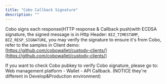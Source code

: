 ```yaml
---
title: "Cobo Callback Signature"
description: ""
---
```

Cobo signs each response(HTTP response & Callback push)with ECDSA signature, the signed message is in Http
Header: `BIZ_TIMESTAMP`, `BIZ_RESP_SIGNATURE`, you may verify the signature to ensure it's from Cobo, refer to the
samples in Client
demo:  [https://github.com/cobowallet/custody-clients/](https://github.com/cobowallet/custody-clients/)

If you want to check Cobo pubkey to verify Cobo signature, please go to: Web management platform - Wallet - API
Callback. (NOTICE they're different in Develop&Production environment)